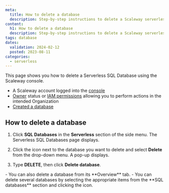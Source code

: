 ```yaml
---
meta:
  title: How to delete a database
  description: Step-by-step instructions to delete a Scaleway serverless SQL database.
content:
  h1: How to delete a database
  description: Step-by-step instructions to delete a Scaleway serverless SQL database.
tags: database
dates:
  validation: 2024-02-12
  posted: 2023-08-11
categories:
  - serverless
---
```


This page shows you how to delete a Serverless SQL Database using the Scaleway console.

<Macro id="requirements" />

- A Scaleway account logged into the [console](https://console.scaleway.com)
- [Owner](/identity-and-access-management/iam/concepts/#owner) status or [IAM permissions](/identity-and-access-management/iam/concepts/#permission) allowing you to perform actions in the intended Organization
- [Created a database](/serverless/sql-databases/how-to/create-a-database/)

## How to delete a database

1. Click **SQL Databases** in the **Serverless** section of the side menu. The Serverless SQL Databases page displays.

2. Click the <Icon name="more" /> icon next to the database you want to delete and select **Delete** from the drop-down menu. A pop-up displays.

3. Type **DELETE**, then click **Delete database**.

<Message type="tip">
    - You can also delete a database from its **Overview** tab.
    - You can delete several databases by selecting the appropriate items from the **SQL databases** section and clicking the <Icon mane="delete" /> icon.
</Message>


